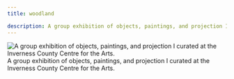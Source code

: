 ```yaml
---
title: woodland

description: A group exhibition of objects, paintings, and projection I curated at the Inverness County Centre for the Arts. 
---
```



![A group exhibition of objects, paintings, and projection I curated at the Inverness County Centre for the Arts.](@assets/woodland/cover.png)
A group exhibition of objects, paintings, and projection I curated at the Inverness County Centre for the Arts. 